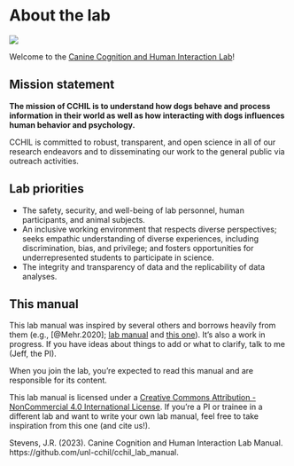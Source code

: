 
# About the lab  {-}
![](media/cchil_logo_red_wide.png)

Welcome to the [Canine Cognition and Human Interaction Lab](https://dogcog.unl.edu)! 

## Mission statement  {-}
**The mission of CCHIL is to understand how dogs behave and process information in their world as well as how interacting with dogs influences human behavior and psychology.** 

CCHIL is committed to robust, transparent, and open science in all of our research endeavors and to disseminating our work to the general public via outreach activities.

## Lab priorities {-}

* The safety, security, and well-being of lab personnel, human participants, and animal subjects.
* An inclusive working environment that respects diverse perspectives; seeks empathic understanding of diverse experiences, including discrimination, bias, and privilege; and fosters opportunities for underrepresented students to participate in science.
* The integrity and transparency of data and the replicability of data analyses.

## This manual {-}
This lab manual was inspired by several others and borrows heavily from them (e.g., [@Mehr.2020]; [lab manual](https://handbook-public.themusiclab.org/) and [this one](https://github.com/alylab/labmanual)). It’s also a work in progress. If you have ideas about things to add or what to clarify, talk to me (Jeff, the PI).

When you join the lab, you’re expected to read this manual and are responsible for its content.

This lab manual is licensed under a [Creative Commons Attribution - NonCommercial 4.0 International License](https://creativecommons.org/licenses/by-nc/4.0/). If you’re a PI or trainee in a different lab and want to write your own lab manual, feel free to take inspiration from this one (and cite us!).

Stevens, J.R. (2023). Canine Cognition and Human Interaction Lab Manual. https://github.com/unl-cchil/cchil_lab_manual.